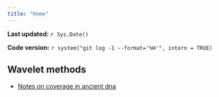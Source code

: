 ```yaml
---
title: "Home"
---
```


**Last updated:** `r Sys.Date()`

**Code version:** `r system("git log -1 --format='%H'", intern = TRUE)`

## Wavelet methods

*   [Notes on coverage in ancient dna](read_coverage.html)

